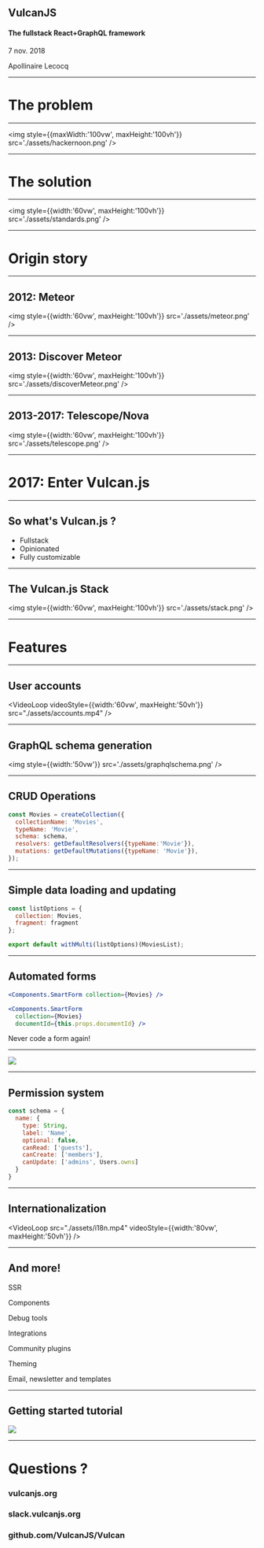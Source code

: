 

<Head>
  <script async src="https://ackee-apollinaire.now.sh/tracker.js" data-ackee-server="https://ackee-apollinaire.now.sh" data-ackee-domain-id="e784007e-20fd-4978-845a-72bd1f2c6c5d"></script>
  <title>Vulcan.js - The full-stack React+GraphQL framework</title>
</Head>


<Logo/>

## VulcanJS

#### The fullstack React+GraphQL framework

7 nov. 2018

Apollinaire Lecocq

---


# The problem

---

<img style={{maxWidth:'100vw', maxHeight:'100vh'}} src='./assets/hackernoon.png' />

---


# The solution

---

<img style={{width:'60vw', maxHeight:'100vh'}} src='./assets/standards.png' />

---


# Origin story

---

## 2012: Meteor

<img style={{width:'60vw', maxHeight:'100vh'}} src='./assets/meteor.png' />

---

## 2013: Discover Meteor

<img style={{width:'60vw', maxHeight:'100vh'}} src='./assets/discoverMeteor.png' />

---

## 2013-2017: Telescope/Nova

<img style={{width:'60vw', maxHeight:'100vh'}} src='./assets/telescope.png' />

---


# 2017: Enter Vulcan.js

---

## So what's Vulcan.js ?

<ul style={{textAlign: 'left'}}>
<Appear>
  <li>Fullstack</li>
  <li>Opinionated</li>
  <li>Fully customizable</li>
</Appear>
</ul>

---

## The Vulcan.js Stack

<img style={{width:'60vw', maxHeight:'100vh'}} src='./assets/stack.png' />

---


# Features

---

## User accounts

<VideoLoop videoStyle={{width:'60vw', maxHeight:'50vh'}} src="./assets/accounts.mp4" />

---

## GraphQL schema generation

<img style={{width:'50vw'}} src='./assets/graphqlschema.png' />

---

## CRUD Operations

```js
const Movies = createCollection({
  collectionName: 'Movies',
  typeName: 'Movie',
  schema: schema,
  resolvers: getDefaultResolvers({typeName:'Movie'}),
  mutations: getDefaultMutations({typeName: 'Movie'}),
});
```

---

## Simple data loading and updating

```js
const listOptions = {
  collection: Movies,
  fragment: fragment
};

export default withMulti(listOptions)(MoviesList);
```

---

## Automated forms

```jsx
<Components.SmartForm collection={Movies} />
```

```jsx
<Components.SmartForm 
  collection={Movies}
  documentId={this.props.documentId} />
```

Never code a form again!

---

<img src='./assets/smartform.png' />

---

## Permission system

```js
const schema = {
  name: {
    type: String,
    label: 'Name',
    optional: false,
    canRead: ['guests'],
    canCreate: ['members'],
    canUpdate: ['admins', Users.owns]
  }
}
```

---

## Internationalization

<VideoLoop src="./assets/i18n.mp4" videoStyle={{width:'80vw', maxHeight:'50vh'}} />

---


## And more!

SSR

Components

Debug tools

Integrations

Community plugins

Theming

Email, newsletter and templates

---

## Getting started tutorial

<img src='./assets/gettingstarted.png' />

---



# Questions ?

<div>
  <Link href="http://vulcanjs.org" target="_blank">
    <h3>vulcanjs.org</h3>
  </Link>
  <Link href="https://slack.vulcanjs.org" target="_blank">
    <h3>slack.vulcanjs.org</h3>
  </Link>
  <Link href="https://github.com/VulcanJS/Vulcan" target="_blank">
    <h3>github.com/VulcanJS/Vulcan</h3>
  </Link>
  <div style={{width: '100%',marginLeft:'calc(50% - 65px)'}}> 
    <GithubButton style={{color: 'black'}} type="stargazers" size="large" namespace="VulcanJS" repo="Vulcan" />
  </div>
</div>
